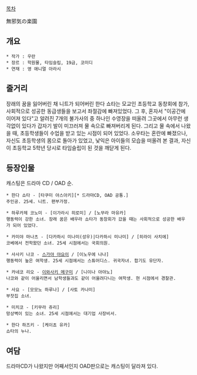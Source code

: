 [[목차]]

無邪気の楽園

== 개요 ==
 * 작가 : 우란
 * 장르 : 학원물, 타임슬립, 19금, 코미디
 * 연재 : 영 애니멀 아라시
 
== 줄거리 ==
장래의 꿈을 잃어버린 채 니트가 되어버린 한다 쇼타는 모교인 초등학교 동창회에 참가,
사회적으로 성공한 동급생들을 보고서 좌절감에 빠져있었다. 그 후, 혼자서 "이공간에 이어져 있다"고
알려진 7개의 불가사의 중 하나인 수영장을 떠올려 그곳에서 아무런 생각없이 있다가 갑자기 발이 미끄러져
물 속으로 빠져버리게 된다. 그리고 물 속에서 나왔을 때, 초등학생들이 수업을 받고 있는 시점이 되어 있었다.
소우타는 혼란에 빠졌으나, 자신도 초등학생의 몸으로 돌아가 있었고, 낯익은 아이들의 모습을 떠올려 본 결과,
자신이 초등학교 5학년 당시로 타임슬립이 된 것을 깨닫게 된다.

== 등장인물 ==
캐스팅은 드라마 CD / OAD 순.

 * 한다 쇼타 - [타쿠미 야스아키][* 드라마CD, OAD 공통.]
 주인공. 25세. 니트. 편부가정. 

 * 하루카제 코노미 - [이가라시 히로미] / [노무라 마유카]
 행동력이 강한 소녀. 장래 꿈은 배우라 쇼타가 동창회가 갔을 때는 사회적으로 성공한 배우가 되어 있었다.

 * 카미야 마나츠 - [다카하시 미나미(성우)|다카하시 미나미] / [히라이 사치에]
 코베에서 전학왔던 소녀. 25세 시점에서는 국회의원.

 * 사사키 나코 - [[스가야 야요이]] / [이노우에 나나]
 행동력이 높은 여학생. 25세 시점에서는 스튜어디스. 귀국자녀. 합기도 유단자.

 * 카네코 리오 - [[이와사키 메구미]] / [니이나 아야노]
 나코와 같이 어울리면서 남학생들과도 같이 어울려다니는 여학생. 현 시점에서 경찰관.

 * 사요 - [모모노 하루나] / [사토 카나미]
 부잣집 소녀.

 * 미치코 - [키무라 쥬리]
 망상벽이 있는 소녀. 25세 시점에서는 대기업 사장비서.

 * 한다 하즈키 - [케이쵸 유카]
 쇼타의 누나.

== 여담 ==
드라마CD가 나왔지만 어째서인지 OAD판으로는 캐스팅이 달라져 있다.
